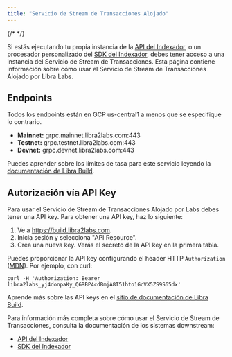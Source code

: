 ```yaml
---
title: "Servicio de Stream de Transacciones Alojado"
---
```


{/* <IndexerBetaNotice /> */}

Si estás ejecutando tu propia instancia de la [API del Indexador](/build/indexer), o un procesador personalizado del [SDK del Indexador](/build/indexer/indexer-sdk), debes tener acceso a una instancia del Servicio de Stream de Transacciones. Esta página contiene información sobre cómo usar el Servicio de Stream de Transacciones Alojado por Libra Labs.

## Endpoints

Todos los endpoints están en GCP us-central1 a menos que se especifique lo contrario.

- **Mainnet:** grpc.mainnet.libra2labs.com:443
- **Testnet:** grpc.testnet.libra2labs.com:443
- **Devnet:** grpc.devnet.libra2labs.com:443

Puedes aprender sobre los límites de tasa para este servicio leyendo la [documentación de Libra Build](https://build.libra2labs.com/docs/start/billing).

## Autorización vía API Key

Para usar el Servicio de Stream de Transacciones Alojado por Labs debes tener una API key. Para obtener una API key, haz lo siguiente:

1. Ve a https://build.libra2labs.com.
2. Inicia sesión y selecciona "API Resource".
3. Crea una nueva key. Verás el secreto de la API key en la primera tabla.

Puedes proporcionar la API key configurando el header HTTP `Authorization` ([MDN](https://developer.mozilla.org/en-US/docs/Web/HTTP/Headers/Authorization)). Por ejemplo, con curl:

```shellscript filename="Terminal"
curl -H 'Authorization: Bearer libra2labs_yj4donpaKy_Q6RBP4cdBmjA8T51hto1GcVX5ZS9S65dx'
```

Aprende más sobre las API keys en el [sitio de documentación de Libra Build](https://build.libra2labs.com/docs/start/api-keys).

Para información más completa sobre cómo usar el Servicio de Stream de Transacciones, consulta la documentación de los sistemas downstream:

- [API del Indexador](/build/indexer/indexer-api)
- [SDK del Indexador](/build/indexer/indexer-sdk)

